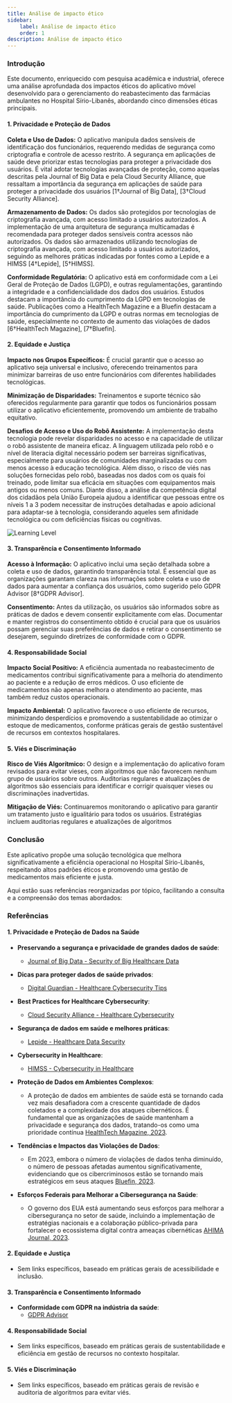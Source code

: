 ```yaml
---
title: Análise de impacto ético
sidebar:
    label: Análise de impacto ético
    order: 1
description: Análise de impacto ético
---
```


### Introdução

Este documento, enriquecido com pesquisa acadêmica e industrial, oferece uma análise aprofundada dos impactos éticos do aplicativo móvel desenvolvido para o gerenciamento do reabastecimento das farmácias ambulantes no Hospital Sírio-Libanês, abordando cinco dimensões éticas principais.

#### 1. Privacidade e Proteção de Dados

**Coleta e Uso de Dados:**
O aplicativo manipula dados sensíveis de identificação dos funcionários, requerendo medidas de segurança como criptografia e controle de acesso restrito. A segurança em aplicações de saúde deve priorizar estas tecnologias para proteger a privacidade dos usuários. É vital adotar tecnologias avançadas de proteção, como aquelas descritas pela Journal of Big Data e pela Cloud Security Alliance, que ressaltam a importância da segurança em aplicações de saúde para proteger a privacidade dos usuários [1†Journal of Big Data], [3†Cloud Security Alliance].

**Armazenamento de Dados:**
Os dados são protegidos por tecnologias de criptografia avançada, com acesso limitado a usuários autorizados. A implementação de uma arquitetura de segurança multicamadas é recomendada para proteger dados sensíveis contra acessos não autorizados. Os dados são armazenados utilizando tecnologias de criptografia avançada, com acesso limitado a usuários autorizados, seguindo as melhores práticas indicadas por fontes como a Lepide e a HIMSS [4†Lepide], [5†HIMSS].

**Conformidade Regulatória:**
O aplicativo está em conformidade com a Lei Geral de Proteção de Dados (LGPD), e outras regulamentações, garantindo a integridade e a confidencialidade dos dados dos usuários. Estudos destacam a importância do cumprimento da LGPD em tecnologias de saúde. Publicações como a HealthTech Magazine e a Bluefin destacam a importância do cumprimento da LGPD e outras normas em tecnologias de saúde, especialmente no contexto de aumento das violações de dados [6†HealthTech Magazine], [7†Bluefin].

#### 2. Equidade e Justiça

**Impacto nos Grupos Específicos:**
É crucial garantir que o acesso ao aplicativo seja universal e inclusivo, oferecendo treinamentos para minimizar barreiras de uso entre funcionários com diferentes habilidades tecnológicas.

**Minimização de Disparidades:**
Treinamentos e suporte técnico são oferecidos regularmente para garantir que todos os funcionários possam utilizar o aplicativo eficientemente, promovendo um ambiente de trabalho equitativo.

**Desafios de Acesso e Uso do Robô Assistente:**
A implementação desta tecnologia pode revelar disparidades no acesso e na capacidade de utilizar o robô assistente de maneira eficaz. A linguagem utilizada pelo robô e o nível de literacia digital necessário podem ser barreiras significativas, especialmente para usuários de comunidades marginalizadas ou com menos acesso à educação tecnológica. Além disso, o risco de viés nas soluções fornecidas pelo robô, baseadas nos dados com os quais foi treinado, pode limitar sua eficácia em situações com equipamentos mais antigos ou menos comuns. Diante disso, a análise da competência digital dos cidadãos pela União Europeia ajudou a identificar que pessoas entre os níveis 1 a 3 podem necessitar de instruções detalhadas e apoio adicional para adaptar-se à tecnologia, considerando aqueles sem afinidade tecnológica ou com deficiências físicas ou cognitivas.

![Learning Level](../../../../assets/learninglevel.jpg)

#### 3. Transparência e Consentimento Informado

**Acesso à Informação:**
O aplicativo inclui uma seção detalhada sobre a coleta e uso de dados, garantindo transparência total. É essencial que as organizações garantam clareza nas informações sobre coleta e uso de dados para aumentar a confiança dos usuários, como sugerido pelo GDPR Advisor [8†GDPR Advisor].

**Consentimento:**
Antes da utilização, os usuários são informados sobre as práticas de dados e devem consentir explicitamente com elas. Documentar e manter registros do consentimento obtido é crucial para que os usuários possam gerenciar suas preferências de dados e retirar o consentimento se desejarem, seguindo diretrizes de conformidade com o GDPR.

#### 4. Responsabilidade Social

**Impacto Social Positivo:**
A eficiência aumentada no reabastecimento de medicamentos contribui significativamente para a melhoria do atendimento ao paciente e a redução de erros médicos. O uso eficiente de medicamentos não apenas melhora o atendimento ao paciente, mas também reduz custos operacionais.

**Impacto Ambiental:**
O aplicativo favorece o uso eficiente de recursos, minimizando desperdícios e promovendo a sustentabilidade ao otimizar o estoque de medicamentos, conforme práticas gerais de gestão sustentável de recursos em contextos hospitalares.

#### 5. Viés e Discriminação

**Risco de Viés Algorítmico:**
O design e a implementação do aplicativo foram revisados para evitar vieses, com algoritmos que não favorecem nenhum grupo de usuários sobre outros. Auditorias regulares e atualizações de algoritmos são essenciais para identificar e corrigir quaisquer vieses ou discriminações inadvertidas.

**Mitigação de Viés:**
Continuaremos monitorando o aplicativo para garantir um tratamento justo e igualitário para todos os usuários. Estratégias incluem auditorias regulares e atualizações de algoritmos

### Conclusão

Este aplicativo propõe uma solução tecnológica que melhora significativamente a eficiência operacional no Hospital Sírio-Libanês, respeitando altos padrões éticos e promovendo uma gestão de medicamentos mais eficiente e justa.

Aqui estão suas referências reorganizadas por tópico, facilitando a consulta e a compreensão dos temas abordados:

### Referências

#### 1. **Privacidade e Proteção de Dados na Saúde**

- **Preservando a segurança e privacidade de grandes dados de saúde**:
    - [Journal of Big Data - Security of Big Healthcare Data](https://journalofbigdata.springeropen.com/articles/10.1186/s40537-019-0197-0)

- **Dicas para proteger dados de saúde privados**:
    - [Digital Guardian - Healthcare Cybersecurity Tips](https://digitalguardian.com/blog/healthcare-cybersecurity-tips-securing-private-health-data)

- **Best Practices for Healthcare Cybersecurity**:
    - [Cloud Security Alliance - Healthcare Cybersecurity](https://cloudsecurityalliance.org/artifacts/healthcare-cybersecurity-8-data-protection-best-practices/)
    
- **Segurança de dados em saúde e melhores práticas**:
    - [Lepide - Healthcare Data Security](https://www.lepide.com/blog/healthcare-data-security-best-practices-common-threats-and-hipaa/)

- **Cybersecurity in Healthcare**:
    - [HIMSS - Cybersecurity in Healthcare](https://www.himss.org/resources/cybersecurity-in-healthcare)

- **Proteção de Dados em Ambientes Complexos**:
    - A proteção de dados em ambientes de saúde está se tornando cada vez mais desafiadora com a crescente quantidade de dados coletados e a complexidade dos ataques cibernéticos. É fundamental que as organizações de saúde mantenham a privacidade e segurança dos dados, tratando-os como uma prioridade contínua [HealthTech Magazine, 2023](https://healthtechmagazine.net/article/2023/03/vive-2023-maintaining-security-and-privacy-patient-data-grows).

- **Tendências e Impactos das Violações de Dados**:
    - Em 2023, embora o número de violações de dados tenha diminuído, o número de pessoas afetadas aumentou significativamente, evidenciando que os cibercriminosos estão se tornando mais estratégicos em seus ataques [Bluefin, 2023](https://www.bluefin.com/bluefin-news/healthcare-data-breaches-2023-trends-impact-strategies-protection/).
    
- **Esforços Federais para Melhorar a Cibersegurança na Saúde**:
    - O governo dos EUA está aumentando seus esforços para melhorar a cibersegurança no setor de saúde, incluindo a implementação de estratégias nacionais e a colaboração público-privada para fortalecer o ecossistema digital contra ameaças cibernéticas [AHIMA Journal, 2023](https://journal.ahima.org/page/federal-cybersecurity-efforts-seek-to-improve-protection-of-health-data).


#### 2. **Equidade e Justiça**
   - Sem links específicos, baseado em práticas gerais de acessibilidade e inclusão.

#### 3. **Transparência e Consentimento Informado**
   - **Conformidade com GDPR na indústria da saúde**:
     - [GDPR Advisor](https://www.gdpr-advisor.com)

#### 4. **Responsabilidade Social**
   - Sem links específicos, baseado em práticas gerais de sustentabilidade e eficiência em gestão de recursos no contexto hospitalar.

#### 5. **Viés e Discriminação**
   - Sem links específicos, baseado em práticas gerais de revisão e auditoria de algoritmos para evitar viés.